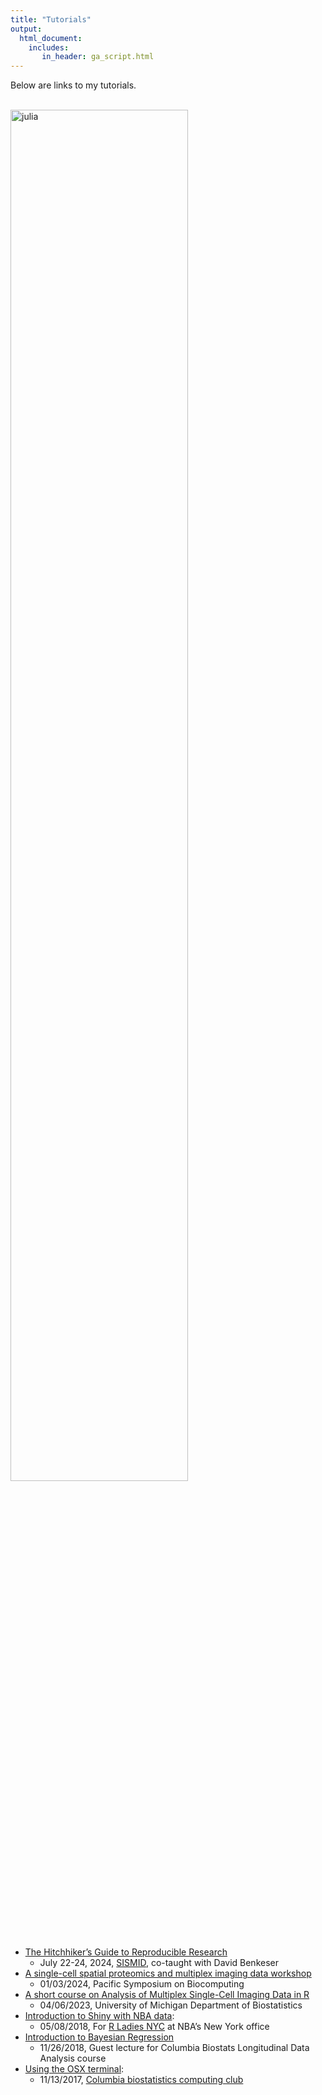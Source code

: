```yaml
---
title: "Tutorials"
output: 
  html_document:
    includes:
       in_header: ga_script.html
---
```


<link rel="stylesheet" href="academicons.css"/>
<link rel="stylesheet" href="styles.css" type="text/css">

Below are links to my  tutorials.

<br><img src="images/rladies_nba.png" alt="julia" style="width:75%"><br>


* [The Hitchhiker’s Guide to Reproducible Research](http://juliawrobel.com/reproducible_research/)
  * July 22-24, 2024, [SISMID](https://sph.emory.edu/SISMID/index.html), co-taught with David Benkeser


* [A single-cell spatial proteomics and multiplex imaging data workshop](http://juliawrobel.com/PSB_scProteomics/)
  * 01/03/2024, Pacific Symposium on Biocomputing
  
* [A short course on Analysis of Multiplex Single-Cell Imaging Data in R](http://juliawrobel.com/MI_tutorial/)
  * 04/06/2023, University of Michigan Department of Biostatistics

* [Introduction to Shiny with NBA data](shiny_tutorial_nba.html): 
    * 05/08/2018, For [R Ladies NYC](http://www.rladiesnyc.org/) at NBA's New York office


* [Introduction to Bayesian Regression](Downloads/bayesian_regression.zip)
    * 11/26/2018, Guest lecture for Columbia Biostats Longitudinal Data Analysis course

* [Using the OSX terminal](osx_terminal.html): 
    * 11/13/2017, [Columbia biostatistics computing club](https://columbia-computing-club.github.io/)


    